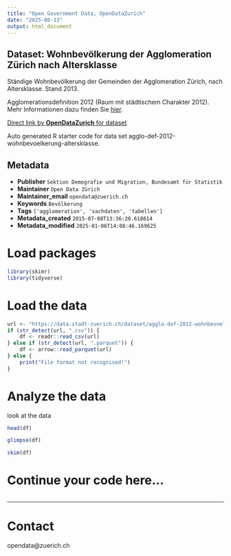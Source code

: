 ```yaml
---
title: "Open Government Data, OpenDataZurich"
date: "2025-08-13"
output: html_document
---
```


## Dataset: Wohnbevölkerung der Agglomeration Zürich nach Altersklasse

Ständige Wohnbevölkerung der Gemeinden der Agglomeration Zürich, nach Altersklasse. Stand 2013.

Agglomerationsdefinition 2012 (Raum mit städtischem Charakter 2012). Mehr Informationen dazu finden Sie [hier](http://www.bfs.admin.ch/bfs/portal/de/index/regionen/11/geo/raeumliche_typologien/00.html).


[Direct link by **OpenDataZurich** for dataset](https://data.stadt-zuerich.ch/dataset/agglo-def-2012-wohnbevoelkerung-altersklasse)

Auto generated R starter code for data set agglo-def-2012-wohnbevoelkerung-altersklasse.

## Metadata

- **Publisher** `Sektion Demografie und Migration, Bundesamt für Statistik`
- **Maintainer** `Open Data Zürich`
- **Maintainer_email** `opendata@zuerich.ch`
- **Keywords** `Bevölk­erung`
- **Tags** `['agglomeration', 'sachdaten', 'tabellen']`
- **Metadata_created** `2015-07-08T13:36:20.618614`
- **Metadata_modified** `2025-01-06T14:08:46.169625`


# Load packages

```r
library(skimr)
library(tidyverse)
```

# Load the data

```r
url <- "https://data.stadt-zuerich.ch/dataset/agglo-def-2012-wohnbevoelkerung-altersklasse/download/agglomeration-zuerich-def2012_altersklassen_2013.csv"
if (str_detect(url, ".csv")) {
    df <- readr::read_csv(url)
} else if (str_detect(url, ".parquet")) {
    df <- arrow::read_parquet(url)
} else {
    print("File format not recognised!")
}
```

# Analyze the data

look at the data
```r
head(df)
```

```r
glimpse(df)
```

```r
skim(df)
```

# Continue your code here...

```r

```

------------------------------------------------------------------------

# Contact

opendata@zuerich.ch
